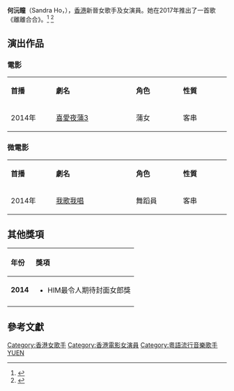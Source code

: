 {{藝人
|姓名		= 何沅瞳
|類型		= 女歌手
|英文名		= Sandra Ho
|本名		= 
|暱稱		= 沅瞳，瞳瞳
|其他藝名	= 
|圖片=
|圖片簡介	= 
|圖片尺寸	= 250px
|出生日期	= {{birth_date_and_age|1998|10|14}}
|出生地點	= {{BHKG}}
|國籍		= {{CHN-HKG}} (永久居留權)
|民族		= 漢族
|籍貫		=
|音樂類型	= [[粵語流行音樂|粵語流行音樂]]
|語言		= 中文、英文
|職業		= 歌手、演員
|教育程度	= 
|出道地點	= 
|出道作		= 離離合合 
|代表作		= '''音樂'''： <br>離離合合（2017）<br> 
|活躍年代	= 2014年至今
|唱片公司	= KS Entertainment (2016年 至今) <br> 
|經紀公司	= Top Entertainment (2016年 至今) <br> KS Entertainment (2016年 至今) 
|網站		=  {{facebook|Sandra-Ho%E6%B2%85%E7%9E%B3-1298059853543649}}
|相關團體	= [[Crayon|Crayon]]
}}

'''何沅瞳'''（Sandra Ho，{{bd|1993年|10月14日}}），[[香港|香港]]新晉女歌手及女演員。她在2017年推出了一首歌《離離合合》。<ref>{{cite web |url=http://hk.on.cc/hk/bkn/cnt/entertainment/20151003/bkn-20151003010519590-1003_00862_001.html |title=32C何沅瞳登台慘被瘋狂粉絲扯落台挑逗 |language=中文 |publisher=東網 |date=2015-10-03 |accessdate=2017-02-04 |archive-date=2017-02-05 |archive-url=https://web.archive.org/web/20170205013242/http://hk.on.cc/hk/bkn/cnt/entertainment/20151003/bkn-20151003010519590-1003_00862_001.html |dead-url=no }}</ref>
<ref>{{cite web |url=http://hk.on.cc/hk/bkn/cnt/entertainment/20160830/bkn-20160830044545735-0830_00862_001.html |title=Crayon添兩女新成員　女多男少轉風格 |language=中文 |publisher=東網 |date=2016-08-30 |accessdate=2017-02-04 |archive-date=2016-11-04 |archive-url=https://web.archive.org/web/20161104124006/http://hk.on.cc/hk/bkn/cnt/entertainment/20160830/bkn-20160830044545735-0830_00862_001.html |dead-url=no }}</ref>

==演出作品==
===電影===
{|class="wikitable" width="70%"
|- style="background:linear-gradient(#FF6699, #FF80BF)" align=center
|style="width:8%"|'''首播'''||style="width:17%"|'''劇名'''||style="width:10%"|'''角色''' ||style="width:10%"|'''性質'''
|-
|2014年||[[喜愛夜蒲3|喜愛夜蒲3]]||蒲女||客串
|}

===微電影===
{|class="wikitable" width="70%"
|- style="background:linear-gradient(#FF6699, #FF80BF)" align=center
|style="width:8%"|'''首播'''||style="width:17%"|'''劇名'''||style="width:10%"|'''角色''' ||style="width:10%"|'''性質'''
|-
|2014年||[[我歌我唱|我歌我唱]]||舞蹈員||客串
|}

==其他獎項==

{|class="wikitable" width="700px"
!align="left"|年份
!align="left"|獎項
|-
!align="center"|'''2014'''
|align="left"|
*HIM最令人期待封面女郎獎
|-
|}

==參考文獻==
{{reflist}}
{{DEFAULTSORT:HO}}
[[Category:香港女歌手|Category:香港女歌手]]
[[Category:香港電影女演員|Category:香港電影女演員]]
[[Category:粵語流行音樂歌手|Category:粵語流行音樂歌手]]
[[Category:何姓|YUEN]]